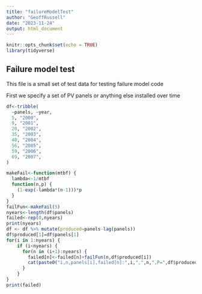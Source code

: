 ```yaml
---
title: "failureModelTest"
author: "GeoffRussell"
date: "2023-11-24"
output: html_document
---
```


```r
knitr::opts_chunk$set(echo = TRUE)
library(tidyverse)
```

## Failure model test

This file is a small set of test data for testing failure model code

First we specify a set of PV panels or anything else installed over time

```r
df<-tribble(
  ~panels, ~year,
  5, "2000",
  9, "2001",
  20, "2002",
  35, "2003",
  40, "2004",
  56, "2005",
  59, "2006",
  69, "2007",
)
```


```r
makeFail<-function(mtbf) {
  lambda<-1/mtbf
  function(n,p) {
    (1-exp(-lambda*(n-1)))*p
  }
}
failFun<-makeFail(5)
nyears<-length(df$panels)
failed<-rep(0,nyears)
print(nyears)
df <- df %>% mutate(produced=panels-lag(panels))
df$produced[1]=df$panels[1]
for(i in 1:nyears) {
    if (i<nyears) {
      for(n in (i+1):nyears) {
        failed[n]<-failed[n]+failFun(n,df$produced[i])
        cat(paste0("i,n,panels[i],failed[n]:",i,",",n,",P=",df$produced[i],",F=",failed[n],"\n"))
      }
    }
}
print(failed)
```